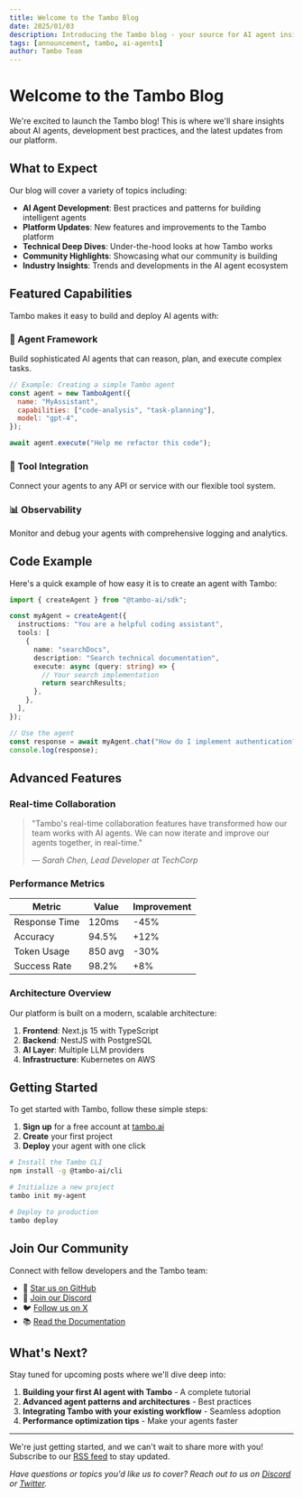 ```yaml
---
title: Welcome to the Tambo Blog
date: 2025/01/03
description: Introducing the Tambo blog - your source for AI agent insights, development tips, and platform updates
tags: [announcement, tambo, ai-agents]
author: Tambo Team
---
```


# Welcome to the Tambo Blog

We're excited to launch the Tambo blog! This is where we'll share insights about AI agents, development best practices, and the latest updates from our platform.

## What to Expect

Our blog will cover a variety of topics including:

- **AI Agent Development**: Best practices and patterns for building intelligent agents
- **Platform Updates**: New features and improvements to the Tambo platform
- **Technical Deep Dives**: Under-the-hood looks at how Tambo works
- **Community Highlights**: Showcasing what our community is building
- **Industry Insights**: Trends and developments in the AI agent ecosystem

## Featured Capabilities

Tambo makes it easy to build and deploy AI agents with:

### 🤖 Agent Framework

Build sophisticated AI agents that can reason, plan, and execute complex tasks.

```javascript
// Example: Creating a simple Tambo agent
const agent = new TamboAgent({
  name: "MyAssistant",
  capabilities: ["code-analysis", "task-planning"],
  model: "gpt-4",
});

await agent.execute("Help me refactor this code");
```

### 🔧 Tool Integration

Connect your agents to any API or service with our flexible tool system.

### 📊 Observability

Monitor and debug your agents with comprehensive logging and analytics.

## Code Example

Here's a quick example of how easy it is to create an agent with Tambo:

```typescript showLineNumbers {4-7,12}
import { createAgent } from "@tambo-ai/sdk";

const myAgent = createAgent({
  instructions: "You are a helpful coding assistant",
  tools: [
    {
      name: "searchDocs",
      description: "Search technical documentation",
      execute: async (query: string) => {
        // Your search implementation
        return searchResults;
      },
    },
  ],
});

// Use the agent
const response = await myAgent.chat("How do I implement authentication?");
console.log(response);
```

## Advanced Features

### Real-time Collaboration

> "Tambo's real-time collaboration features have transformed how our team works with AI agents. We can now iterate and improve our agents together, in real-time."
>
> — _Sarah Chen, Lead Developer at TechCorp_

### Performance Metrics

| Metric        | Value   | Improvement |
| ------------- | ------- | ----------- |
| Response Time | 120ms   | -45%        |
| Accuracy      | 94.5%   | +12%        |
| Token Usage   | 850 avg | -30%        |
| Success Rate  | 98.2%   | +8%         |

### Architecture Overview

Our platform is built on a modern, scalable architecture:

1. **Frontend**: Next.js 15 with TypeScript
2. **Backend**: NestJS with PostgreSQL
3. **AI Layer**: Multiple LLM providers
4. **Infrastructure**: Kubernetes on AWS

## Getting Started

To get started with Tambo, follow these simple steps:

1. **Sign up** for a free account at [tambo.ai](https://tambo.ai)
2. **Create** your first project
3. **Deploy** your agent with one click

```bash
# Install the Tambo CLI
npm install -g @tambo-ai/cli

# Initialize a new project
tambo init my-agent

# Deploy to production
tambo deploy
```

## Join Our Community

Connect with fellow developers and the Tambo team:

- 🌟 [Star us on GitHub](https://github.com/tambo-ai/tambo)
- 💬 [Join our Discord](https://discord.gg/dJNvPEHth6)
- 🐦 [Follow us on X](https://x.com/tambo_ai)
- 📚 [Read the Documentation](https://docs.tambo.ai)

## What's Next?

Stay tuned for upcoming posts where we'll dive deep into:

1. **Building your first AI agent with Tambo** - A complete tutorial
2. **Advanced agent patterns and architectures** - Best practices
3. **Integrating Tambo with your existing workflow** - Seamless adoption
4. **Performance optimization tips** - Make your agents faster

---

We're just getting started, and we can't wait to share more with you! Subscribe to our [RSS feed](/blog/rss.xml) to stay updated.

_Have questions or topics you'd like us to cover? Reach out to us on [Discord](https://discord.gg/dJNvPEHth6) or [Twitter](https://x.com/tambo_ai)._
